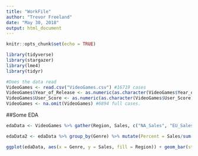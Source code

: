```yaml
---
title: "WorkFile"
author: "Trevor Freeland"
date: "May 30, 2018"
output: html_document
---
```


```r
knitr::opts_chunk$set(echo = TRUE)
```

```r
library(tidyverse)
library(stargazer)
library(lme4)
library(tidyr)
```

```r
#Does the data read
VideoGames <- read.csv("VideoGames.csv") #16719 cases
VideoGames$Year_of_Release <- as.numeric(as.character(VideoGames$Year_of_Release))
VideoGames$User_Score <- as.numeric(as.character(VideoGames$User_Score))
VideoGames <- na.omit(VideoGames) #6894 full cases. 
```

##Some EDA

```r
edaData <- VideoGames %>% gather(Region, Sales, c("NA_Sales", "EU_Sales", "JP_Sales", "Other_Sales"))

edaData2 <- edaData %>% group_by(Genre) %>% mutate(Percent = Sales/sum(Global_Sales))

ggplot(edaData, aes(x = Genre, y = Sales, fill = Region)) + geom_bar(stat = "identity")
```